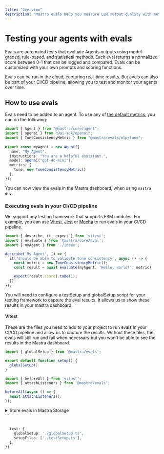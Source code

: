 ```yaml
---
title: "Overview"
description: "Mastra evals help you measure LLM output quality with metrics for relevance, bias, hallucination, and more."
---
```


# Testing your agents with evals

Evals are automated tests that evaluate Agents outputs using model-graded, rule-based, and statistical methods. Each eval returns a normalized score between 0-1 that can be logged and compared. Evals can be customized with your own prompts and scoring functions.

Evals can be run in the cloud, capturing real-time results. But evals can also be part of your CI/CD pipeline, allowing you to test and monitor your agents over time.

## How to use evals

Evals need to be added to an agent. To use any of [the default metrics](/docs/evals/01-supported-evals), you can do the following:

```typescript copy showLineNumbers filename="src/mastra/agents/index.ts"
import { Agent } from "@mastra/core/agent";
import { openai } from "@ai-sdk/openai";
import { ToneConsistencyMetric } from "@mastra/evals/nlp/tone";
 
export const myAgent = new Agent({
  name: "My Agent",
  instructions: "You are a helpful assistant.",
  model: openai("gpt-4o-mini"),
  metrics: {
    tone: new ToneConsistencyMetric()
  },
});
```

You can now view the evals in the Mastra dashboard, when using `mastra dev`.

### Executing evals in your CI/CD pipeline

We support any testing framework that supports ESM modules. For example, you can use [Vitest](https://vitest.dev/), [Jest](https://jestjs.io/) or [Mocha](https://mochajs.org/) to run evals in your CI/CD pipeline.

```typescript copy showLineNumbers filename="src/mastra/agents/index.test.ts"
import { describe, it, expect } from 'vitest';
import { evaluate } from '@mastra/core/eval';
import { myAgent } from './index';

describe('My Agent', () => {
  it('should be able to validate tone consistency', async () => {
    const metric = new ToneConsistencyMetric();
    const result = await evaluate(myAgent, 'Hello, world!', metric)

    expect(result.score).toBe(1);
  });
});

```

You will need to configure a testSetup and globalSetup script for your testing framework to capture the eval results. It allows us to show these results in your mastra dashboard.


#### Vitest

These are the files you need to add to your project to run evals in your CI/CD pipeline and allow us to capture the results.
Without these files, the evals will still run and fail when necessary but you won't be able to see the results in the Mastra dashboard.

```typescript copy showLineNumbers filename="globalSetup.ts"
import { globalSetup } from '@mastra/evals';

export default function setup() {
  globalSetup()
}
```

```typescript copy showLineNumbers filename="testSetup.ts"
import { beforeAll } from 'vitest';
import { attachListeners } from '@mastra/evals';

beforeAll(async () => {
  await attachListeners();
});
```

<details>
  <summary>Store evals in Mastra Storage</summary>

  Pass your Mastra instance to store evals in the configured storage:

  ```typescript
  import { mastra } from './your-mastra-setup';

  beforeAll(async () => {
    // Store evals in Mastra Storage (requires storage to be enabled)
    await attachListeners(mastra);
  });
  ```

  This allows you to save evals in Mastra Storage and query them later.
</details>
```

```typescript copy showLineNumbers filename="vitest.config.ts"

  test: {
    globalSetup: './globalSetup.ts',
    setupFiles: ['./testSetup.ts'],
  },
})
```